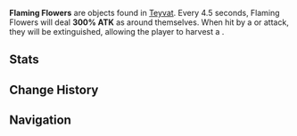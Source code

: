 {{Terminology Infobox
|image  = <gallery>
Item Flaming Flower Stamen Wild Intact.png|Intact
Item Flaming Flower Stamen Wild Harvestable.png|Harvestable
</gallery>
|type   = Exploration
|world  = Teyvat
}}
'''Flaming Flowers''' are objects found in [[Teyvat]]. Every 4.5 seconds, Flaming Flowers will deal '''300% ATK''' as {{Color|AoE Pyro DMG}} around themselves. When hit by a {{Hydro}} or {{Cryo}} attack, they will be extinguished, allowing the player to harvest a {{Item|Flaming Flower Stamen|20}}.

==Stats==
{{Enemy Stats
|resglobal  = 0%
|hp_ratio   = 100
|atk_ratio  = 0.4
|hide_def   = 1
|hide_hp    = 1
|hide_res   = 1
|hide_notes = 1
}}

==Change History==
{{Change History|1.0}}

==Navigation==
{{Exploration Navbox}}